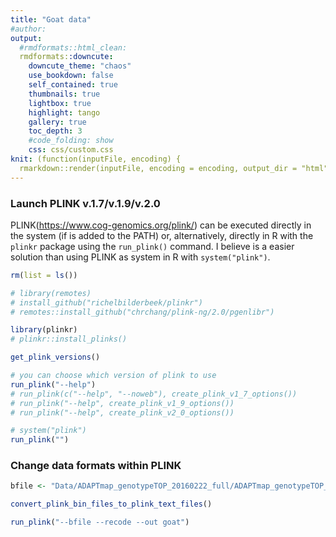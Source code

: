 ```yaml
---
title: "Goat data"
#author:
output:
  #rmdformats::html_clean:
  rmdformats::downcute:
    downcute_theme: "chaos"
    use_bookdown: false
    self_contained: true
    thumbnails: true
    lightbox: true
    highlight: tango
    gallery: true
    toc_depth: 3
    #code_folding: show
    css: css/custom.css
knit: (function(inputFile, encoding) {
  rmarkdown::render(inputFile, encoding = encoding, output_dir = "html") })
---
```


### Launch PLINK v.1.7/v.1.9/v.2.0

PLINK([https://www.cog-genomics.org/plink/](https://www.cog-genomics.org/plink/)) can be executed directly in the system (if is added to the PATH) or, alternatively, directly in R with the `plinkr` package using the `run_plink()` command.
I believe is a easier solution than using PLINK as system in R with `system("plink")`.

```r
rm(list = ls())
```
```r
# library(remotes)
# install_github("richelbilderbeek/plinkr")
# remotes::install_github("chrchang/plink-ng/2.0/pgenlibr")

library(plinkr)
# plinkr::install_plinks()

get_plink_versions()

# you can choose which version of plink to use
run_plink("--help")
# run_plink(c("--help", "--noweb"), create_plink_v1_7_options())
# run_plink("--help", create_plink_v1_9_options())
# run_plink("--help", create_plink_v2_0_options())
```

```r
# system("plink")
run_plink("")
```

### Change data formats within PLINK
```r

bfile <- "Data/ADAPTmap_genotypeTOP_20160222_full/ADAPTmap_genotypeTOP_20160222_full.bed"

convert_plink_bin_files_to_plink_text_files()

run_plink("--bfile --recode --out goat")
```
